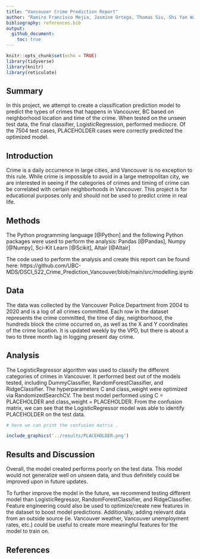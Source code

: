 ```yaml
---
title: "Vancouver Crime Prediction Report"
author: "Ramiro Francisco Mejia, Jasmine Ortega, Thomas Siu, Shi Yan Wang </br>"
bibliography: references.bib
output: 
  github_document:
    toc: true
---
```


```r
knitr::opts_chunk$set(echo = TRUE)
library(tidyverse)
library(knitr)
library(reticulate)
```

## Summary

In this project, we attempt to create a classification prediction model to predict the types of crimes that happens in Vancouver, BC based on neighborhood location and time of the crime. When tested on the unseen test data, the final classifier, LogisticRegression, performed mediocre. Of the 7504 test cases, PLACEHOLDER cases were correctly predicted the optimized model.

## Introduction

Crime is a daily occurrence in large cities, and Vancouver is no exception to this rule. While crime is impossible to avoid in a large metropolitan city, we are interested in seeing if the categories of crimes and timing of crime can be correlated with certain neighborhoods in Vancouver. This project is for educational purposes only and should not be used to predict crime in real life. 

## Methods
The Python programming language [@Python] and the following Python packages were used to perform the analysis: Pandas [@Pandas], Numpy [@Numpy], Sci-Kit Learn [@Scikit], Altair [@Altair]


The code used to perform the analysis and create this report can be found here: https://github.com/UBC-MDS/DSCI_522_Crime_Prediction_Vancouver/blob/main/src/modelling.ipynb


## Data
The data was collected by the Vancouver Police Department from 2004 to 2020 and is a log of all crimes committed. Each row in the dataset represents the crime committed, the time of day, neighborhood, the hundreds block the crime occurred on, as well as the X and Y coordinates of the crime location. It is updated weekly by the VPD, but there is about a two to three month lag in logging present day crime. 

## Analysis
The LogisticRegressor algorithm was used to classify the different categories of crimes in Vancouver. It performed best out of the models tested, including DummyClassifier, RandomForestClassifier, and RidgeClassifier. The hyperparameters C and class_weight were optimized via RandomizedSearchCV. The best model performed using C = PLACEHOLDER and class_weight = PLACEHOLDER. From the confusion matrix, we can see that the LogisticRegressor model was able to identify PLACEHOLDER on the test data.

```r
# here we can print the confusion matrix .

include_graphics('../results/PLACEHOLDER.png')

```

## Results and Discussion
Overall, the model created performs poorly on the test data. This model would not generalize well on unseen data, and thus definitely could be improved upon in future updates. 

To further improve the model in the future, we recommend testing different model than LogisticRegressor, RandomForestClassifier, and RidgeClassifier. Feature engineering could also be used to optimize/create new features in the dataset to boost model predictions. Additionally, adding relevant data from an outside source (ie. Vancouver weather, Vancouver unemployment rates, etc.) could be useful to create more meaningful features for the model to train on. 

## References


